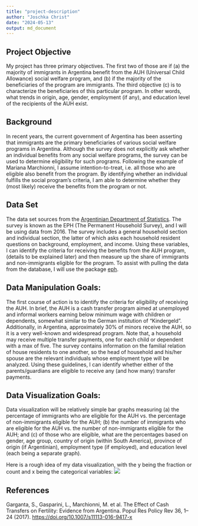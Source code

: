 ```yaml
---
title: "project-description"
author: "Joschka Christ"
date: "2024-05-13"
output: md_document
---
```


## Project Objective

My project has three primary objectives. The first two of those are if (a) the majority of immigrants in Argentina benefit from the AUH (Universal Child Allowance) social welfare program, and (b) if the majority of the beneficiaries of the program are immigrants. The third objective (c) is to characterize the beneficiaries of this particular program. In other words, what trends in origin, age, gender, employment (if any), and education level of the recipients of the AUH exist.

## Background

In recent years, the current government of Argentina has been asserting that immigrants are the primary beneficiaries of various social welfare programs in Argentina. Although the survey does not explicitly ask whether an individual benefits from any social welfare programs, the survey can be used to determine eligibility for such programs. Following the example of Mariana Marchionni, I assume intention-to-treat, i.e. all those who are eligible also benefit from the program. By identifying whether an individual fulfills the social program's criteria, I am able to determine whether they (most likely) receive the benefits from the program or not.

## Data Set

The data set sources from the [Argentinian Department of Statistics](https://www.indec.gob.ar/indec/web/Institucional-Indec-BasesDeDatos). The survey is known as the EPH (The Permanent Household Survey), and I will be using data from 2016. The survey includes a general household section and individual section, the latter of which asks each household resident questions on background, employment, and income. Using these variables, I can identify the criteria for receiving the benefits from the AUH program, (details to be explained later) and then measure up the share of immigrants and non-immigrants eligible for the program. To assist with pulling the data from the database, I will use the package [eph](https://ropensci.github.io/eph/index.html).

## Data Manipulation Goals:

The first course of action is to identify the criteria for eligibility of receiving the AUH. In brief, the AUH is a cash transfer program aimed at unemployed and informal workers earning below minimum wage with children or dependents, somewhat similar to the German institution of "Kindergeld". Additionally, in Argentina, approximately 30% of minors receive the AUH, so it is a very well-known and widespread program. Note that, a household may receive multiple transfer payments, one for each child or dependent with a max of five. The survey contains information on the familial relation of house residents to one another, so the head of household and his/her spouse are the relevant individuals whose employment type will be analyzed. Using these guidelines, I can identify whether either of the parents/guardians are eligible to receive any (and how many) transfer payments.

## Data Visualization Goals:

Data visualization will be relatively simple bar graphs measuring (a) the percentage of immigrants who are eligible for the AUH vs. the percentage of non-immigrants eligible for the AUH; (b) the number of immigrants who are eligible for the AUH vs. the number of non-immigrants eligible for the AUH; and (c) of those who are eligible, what are the percentages based on gender, age group, country of origin (within South America), province of origin (if Argentinian), employment type (if employed), and education level (each being a separate graph). 

Here is a rough idea of my data visualization, with the y being the fraction or count and x being the categorical variables: ![](https://media.geeksforgeeks.org/wp-content/uploads/20210705121552/barplotcount.png)

## References

Garganta, S., Gasparini, L., Marchionni, M. et al. The Effect of Cash Transfers on Fertility: Evidence from Argentina. Popul Res Policy Rev 36, 1–24 (2017). <https://doi.org/10.1007/s11113-016-9417-x>
